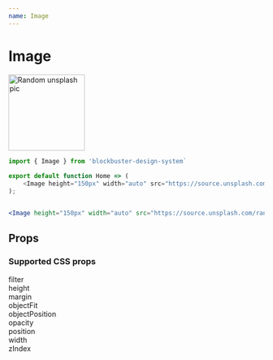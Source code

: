 ```yaml
---
name: Image
---
```


# Image

<Image height="150px" width="auto" src="https://source.unsplash.com/random" alt="Random unsplash pic" />

```js
import { Image } from 'blockbuster-design-system`
    
export default function Home => (
    <Image height="150px" width="auto" src="https://source.unsplash.com/random" alt="Random unsplash pic" />
);
```

```jsx live=true

<Image height="150px" width="auto" src="https://source.unsplash.com/random" alt="Random unsplash pic" />

```

## Props

### Supported CSS props

filter <br/>
height <br/>
margin <br/>
objectFit <br/>
objectPosition <br/>
opacity <br/>
position <br/>
width <br/>
zIndex <br/>
